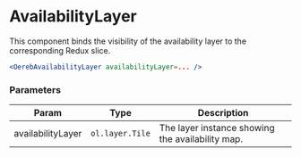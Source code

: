 
<Meta title="API Reference/Component/AvailabilityLayer" />

# AvailabilityLayer

This component binds the visibility of the availability layer to the corresponding Redux slice.

```jsx
<OerebAvailabilityLayer availabilityLayer=... />
```

### Parameters

| Param | Type | Description |
| --- | --- | --- |
| availabilityLayer | <code>ol.layer.Tile</code> | The layer instance showing the availability map. |
